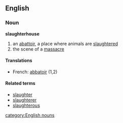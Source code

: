==English==
===Noun===
'''slaughterhouse'''
#an [[abattoir]], a place where animals are [[slaughtered]]
#the scene of a [[massacre]]

====Translations====
*French: [[abbatoir]] (1,2)

====Related terms====
*[[slaughter]]
*[[slaughterer]]
*[[slaughterous]]

[[category:English nouns]]